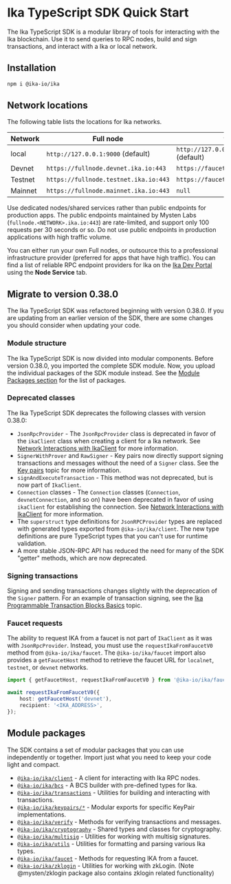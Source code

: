 
# Ika TypeScript SDK Quick Start

The Ika TypeScript SDK is a modular library of tools for interacting with the Ika blockchain. Use it
to send queries to RPC nodes, build and sign transactions, and interact with a Ika or local network.

## Installation

```sh npm2yarn
npm i @ika-io/ika
```

## Network locations

The following table lists the locations for Ika networks.

| Network | Full node                             | faucet                                |
| ------- | ------------------------------------- | ------------------------------------- |
| local   | `http://127.0.0.1:9000` (default)     | `http://127.0.0.1:9123/gas` (default) |
| Devnet  | `https://fullnode.devnet.ika.io:443`  | `https://faucet.devnet.ika.io/gas`    |
| Testnet | `https://fullnode.testnet.ika.io:443` | `https://faucet.testnet.ika.io/gas`   |
| Mainnet | `https://fullnode.mainnet.ika.io:443` | `null`                                |

<Callout type="warning">

Use dedicated nodes/shared services rather than public endpoints for production apps. The public
endpoints maintained by Mysten Labs (`fullnode.<NETWORK>.ika.io:443`) are rate-limited, and support
only 100 requests per 30 seconds or so. Do not use public endpoints in production applications with
high traffic volume.

You can either run your own Full nodes, or outsource this to a professional infrastructure provider
(preferred for apps that have high traffic). You can find a list of reliable RPC endpoint providers
for Ika on the [Ika Dev Portal](https://ika.io/developers#dev-tools) using the **Node Service** tab.

</Callout>

## Migrate to version 0.38.0

The Ika TypeScript SDK was refactored beginning with version 0.38.0. If you are updating from an
earlier version of the SDK, there are some changes you should consider when updating your code.

### Module structure

The Ika TypeScript SDK is now divided into modular components. Before version 0.38.0, you imported
the complete SDK module. Now, you upload the individual packages of the SDK module instead. See the
[Module Packages section](#module-packages) for the list of packages.

### Deprecated classes

The Ika TypeScript SDK deprecates the following classes with version 0.38.0:

- `JsonRpcProvider` - The `JsonRpcProvider` class is deprecated in favor of the `ikaClient` class
  when creating a client for a Ika network. See
  [Network Interactions with IkaClient](typescript/ika-client) for more information.
- `SignerWithProver` and `RawSigner` - Key pairs now directly support signing transactions and
  messages without the need of a `Signer` class. See the
  [Key pairs](typescript/cryptography/keypairs) topic for more information.
- `signAndExecuteTransaction` - This method was not deprecated, but is now part of `IkaClient`.
- `Connection` classes - The `Connection` classes (`Connection`, `devnetConnection`, and so on) have
  been deprecated in favor of using `ikaClient` for establishing the connection. See
  [Network Interactions with IkaClient](typescript/ika-client) for more information.
- The `superstruct` type definitions for `JsonRPCProvider` types are replaced with generated types
  exported from `@ika-io/ika/client`. The new type definitions are pure TypeScript types that you
  can't use for runtime validation.
- A more stable JSON-RPC API has reduced the need for many of the SDK "getter" methods, which are
  now deprecated.

### Signing transactions

Signing and sending transactions changes slightly with the deprecation of the `Signer` pattern. For
an example of transaction signing, see the
[Ika Programmable Transaction Blocks Basics](typescript/transaction-building/basics) topic.

### Faucet requests

The ability to request IKA from a faucet is not part of `IkaClient` as it was with
`JsonRpcProvider`. Instead, you must use the `requestIkaFromFaucetV0` method from
`@ika-io/ika/faucet`. The `@ika-io/ika/faucet` import also provides a `getFaucetHost` method to
retrieve the faucet URL for `localnet`, `testnet`, or `devnet` networks.

```ts
import { getFaucetHost, requestIkaFromFaucetV0 } from '@ika-io/ika/faucet';

await requestIkaFromFaucetV0({
	host: getFaucetHost('devnet'),
	recipient: '<IKA_ADDRESS>',
});
```

## Module packages

The SDK contains a set of modular packages that you can use independently or together. Import just
what you need to keep your code light and compact.

- [`@ika-io/ika/client`](/typescript/ika-client) - A client for interacting with Ika RPC nodes.
- [`@ika-io/ika/bcs`](/typescript/bcs) - A BCS builder with pre-defined types for Ika.
- [`@ika-io/ika/transactions`](/typescript/transaction-building/basics) - Utilities for building and
  interacting with transactions.
- [`@ika-io/ika/keypairs/*`](/typescript/cryptography/keypairs) - Modular exports for specific
  KeyPair implementations.
- [`@ika-io/ika/verify`](/typescript/cryptography/keypairs#verifying-signatures-without-a-key-pair) -
  Methods for verifying transactions and messages.
- [`@ika-io/ika/cryptography`](/typescript/cryptography/keypairs) - Shared types and classes for
  cryptography.
- [`@ika-io/ika/multisig`](/typescript/cryptography/multisig) - Utilities for working with multisig
  signatures.
- [`@ika-io/ika/utils`](/typescript/utils) - Utilities for formatting and parsing various Ika types.
- [`@ika-io/ika/faucet`](/typescript/faucet) - Methods for requesting IKA from a faucet.
- [`@ika-io/ika/zklogin`](/typescript/zklogin) - Utilities for working with zkLogin. (Note
  @mysten/zklogin package also contains zklogin related functionality)

